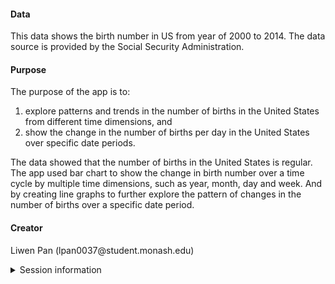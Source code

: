 
#### Data

This data shows the birth number in US from year of 2000 to 2014.
The data source is provided by the Social Security Administration.

#### Purpose

The purpose of the app is to:

1. explore patterns and trends in the number of births in the United States from different time dimensions, and
2. show the change in the number of births per day in the United States over specific date periods.

The data showed that the number of births in the United States is regular. The app used bar chart to show the change in birth number over a time cycle by multiple time dimensions, such as year, month, day and week. And by creating line graphs to further explore the pattern of changes in the number of births over a specific date period.

#### Creator

Liwen Pan (lpan0037@student.monash.edu)

<details>
<summary>Session information</summary>
```r
sessioninfo::session_info()
```
</details>
